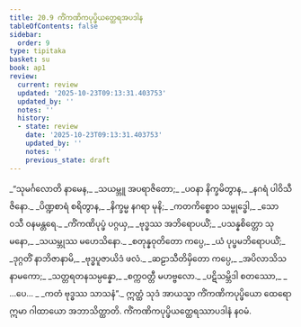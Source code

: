 ```yaml
---
title: 20.9 ကိံကဏိကပုပ္ဖိယတ္ထေရအပဒါန
tableOfContents: false
sidebar:
  order: 9
type: tipitaka
basket: su
book: ap1
review:
  current: review
  updated: '2025-10-23T09:13:31.403753'
  updated_by: ''
  notes: ''
  history:
  - state: review
    date: '2025-10-23T09:13:31.403753'
    updated_by: ''
    notes: ''
    previous_state: draft
---
```



<ReviewStatus review={frontmatter.review} showDetails={true} />

<HypothesisAnnotation frontmatter={frontmatter} />

<DynamicBreadcrumb />

<Division number="47" book="ap1" e="ch" v="20" p="224">

<Paragraph number="2728" type="verses" book="ap1">
_“သုမင်္ဂလောတိ နာမေန,_  
_သယမ္ဘူ အပရာဇိတော;_  
_ပဝနာ နိက္ခမိတွာန,_  
_နဂရံ ပါဝိသီ ဇိနော._  

</Paragraph>

</Division>
<Division number="48" book="ap1" e="ch" v="20" p="225">

<Paragraph number="2729" type="verses" book="ap1">
_ပိဏ္ဍစာရံ စရိတွာန,_  
_နိက္ခမ္မ နဂရာ မုနိ;_  
_ကတကိစ္စောဝ သမ္ဗုဒ္ဓေါ,_  
_သော ဝသီ ဝနမန္တရေ._  

</Paragraph>

</Division>
<Division number="49" book="ap1" e="ch" v="20" p="225">

<Paragraph number="2730" type="verses" book="ap1">
_ကိံကဏိပုပ္ဖံ ပဂ္ဂယှ,_  
_ဗုဒ္ဓဿ အဘိရောပယိံ;_  
_ပသန္နစိတ္တော သုမနော,_  
_သယမ္ဘုဿ မဟေသိနော._  

</Paragraph>

</Division>
<Division number="50" book="ap1" e="ch" v="20" p="225">

<Paragraph number="2731" type="verses" book="ap1">
_စတုန္နဝုတိတော ကပ္ပေ,_  
_ယံ ပုပ္ဖမဘိရောပယိံ;_  
_ဒုဂ္ဂတိံ နာဘိဇာနာမိ,_  
_ဗုဒ္ဓပူဇာယိဒံ ဖလံ._  

</Paragraph>

</Division>
<Division number="51" book="ap1" e="ch" v="20" p="225">

<Paragraph number="2732" type="verses" book="ap1">
_ဆဠာသီတိမှိတော ကပ္ပေ,_  
_အပိလာသိသနာမကော;_  
_သတ္တရတနသမ္ပန္နော,_  
_စက္ကဝတ္တီ မဟဗ္ဗလော._  

</Paragraph>

</Division>
<Division number="52" book="ap1" e="ch" v="20" p="225">

<Paragraph number="2733" type="verses" book="ap1">
_ပဋိသမ္ဘိဒါ စတဿော,_  
_ …ပေ… _  
_ကတံ ဗုဒ္ဓဿ သာသနံ”._  

</Paragraph>

<Paragraph number="2734" book="ap1">
ဣတ္ထံ သုဒံ အာယသ္မာ ကိံကဏိကပုပ္ဖိယော ထေရော ဣမာ ဂါထာယော အဘာသိတ္ထာတိ.

</Paragraph>
</Division>

<Paragraph number="2735" type="center" book="ap1">
ကိံကဏိကပုပ္ဖိယတ္ထေရဿာပဒါနံ နဝမံ.
</Paragraph>